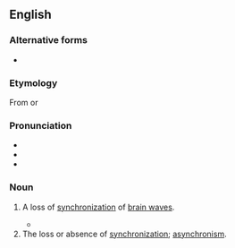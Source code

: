 ==English==

===Alternative forms===
* {{l|en|desynchronisation}}

===Etymology===
From {{suffix|desynchronize|ation|lang=en}} or {{prefix|de|synchronization|lang=en}}

===Pronunciation===
* {{IPA|/diːˌsɪnkɹənɪˈzeɪʃən/|/diːˌsɪnkɹənaɪˈzeɪʃən/|lang=en}}
* {{hyph|de|syn|chro|ni|za|tion|lang=en}}
* {{rhymes|eɪʃən|lang=en}}

===Noun===
{{en-noun}}

# {{lb|en|American spelling|Oxford|neurology}} A loss of [[synchronization]] of [[brain wave]]s.
#* {{quote-book|lang=en|page=53|1996|Jaak Pansepp|Emotion:Interdisciplinary Perspectives|chapter=Affective Neuroscience|url=http://books.google.com/books?id=bz5IZu9zNMQC|isbn=0805820280
|passage=FIG 2.4. Analysis of event-related '''desynchronizations''' (ERDs) in the author's brain during a 4 s period following the induction of emotional states using the Clynes' technique.}}
# The loss or absence of [[synchronization]]; [[asynchronism]].